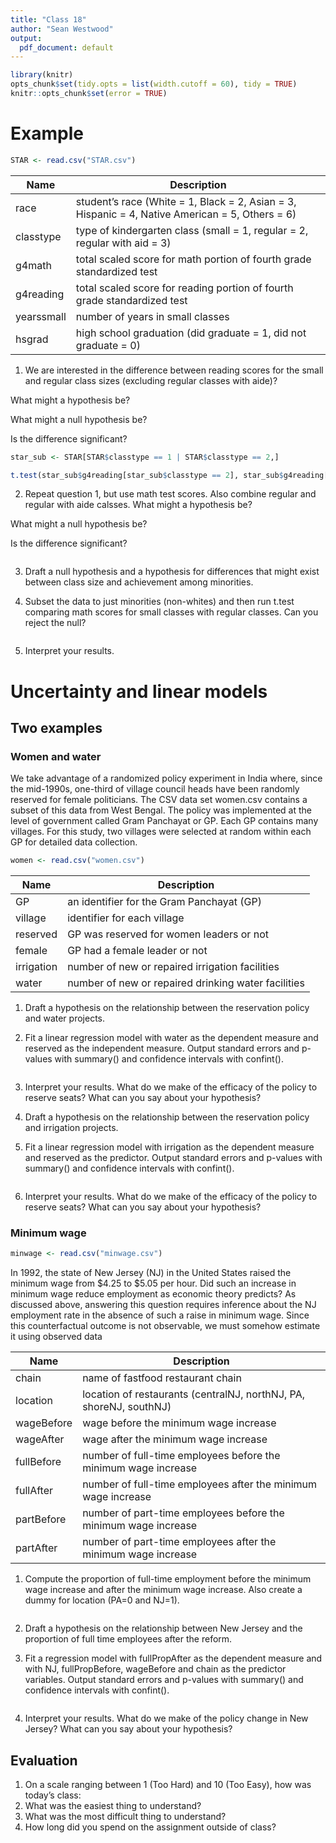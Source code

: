 ```yaml
---
title: "Class 18"
author: "Sean Westwood"
output:
  pdf_document: default
---
```

```r
library(knitr)
opts_chunk$set(tidy.opts = list(width.cutoff = 60), tidy = TRUE)
knitr::opts_chunk$set(error = TRUE)
```

# Example

```r
STAR <- read.csv("STAR.csv")
```

| Name       | Description                                                                                     |
|------------|-------------------------------------------------------------------------------------------------|
| race       | student's race (White = 1, Black = 2, Asian = 3, Hispanic = 4, Native American = 5, Others = 6) |
| classtype  | type of kindergarten class (small = 1, regular = 2, regular with aid = 3)                       |
| g4math     | total scaled score for math portion of fourth grade standardized test                           |
| g4reading  | total scaled score for reading portion of fourth grade standardized test                        |
| yearssmall | number of years in small classes                                                                |
| hsgrad     | high school graduation (did graduate = 1, did not graduate = 0)                                 |

1. We are interested in the difference between reading scores for the small and regular class sizes (excluding regular classes with aide)?  

What might a hypothesis be?

What might a null hypothesis be?

Is the difference significant? 

```r
star_sub <- STAR[STAR$classtype == 1 | STAR$classtype == 2,]

t.test(star_sub$g4reading[star_sub$classtype == 2], star_sub$g4reading[star_sub$classtype == 1])

```


2. Repeat question 1, but use math test scores.  Also combine regular and regular with aide calsses. 
What might a hypothesis be?

What might a null hypothesis be?

Is the difference significant? 
```r

```

3. Draft a null hypothesis and a hypothesis for differences that might exist between class size and achievement among minorities. 


4. Subset the data to just minorities (non-whites) and then run t.test comparing math scores for small classes with regular classes.  Can you reject the null?

```r

```

5. Interpret your results.

# Uncertainty and linear models

## Two examples

### Women and water

We take advantage of a randomized policy experiment in India where, since the mid-1990s, one-third of village council heads have been randomly reserved for female politicians. The CSV data set women.csv contains a subset of this data from West Bengal. The policy was implemented at the level of government called Gram Panchayat or GP. Each GP contains many villages. For this study, two villages were selected at random within each GP for detailed data collection. 

```r
women <- read.csv("women.csv")
```

| Name       | Description                                         |
|------------|-----------------------------------------------------|
| GP         | an identifier for the Gram Panchayat (GP)           |
| village    | identifier for each village                         |
| reserved   | GP was reserved for women leaders or not            |
| female     | GP had a female leader or not                       |
| irrigation | number of new or repaired irrigation facilities     |
| water      | number of new or repaired drinking water facilities |

1. Draft a hypothesis on the relationship between the reservation policy and water projects.

2. Fit a linear regression model with water as the dependent measure and reserved as the independent measure. Output standard errors and p-values with summary() and confidence intervals with confint().

```r

```

3. Interpret your results. What do we make of the efficacy of the policy to reserve seats? What can you say about your hypothesis?

4. Draft a hypothesis on the relationship between the reservation policy and irrigation projects.

5. Fit a linear regression model with irrigation as the dependent measure and reserved as the predictor. Output standard errors and p-values with summary() and confidence intervals with confint().

```r

```

6. Interpret your results. What do we make of the efficacy of the policy to reserve seats? What can you say about your hypothesis?

### Minimum wage

```r
minwage <- read.csv("minwage.csv")
```

In 1992, the state of New Jersey (NJ) in the United States raised the minimum wage from \$4.25 to \$5.05 per hour. Did such an increase in minimum wage reduce employment as economic theory predicts? As discussed above, answering this question requires inference about the NJ employment rate in the absence of such a raise in minimum wage. Since this counterfactual outcome is not observable, we must somehow estimate it using observed data

| Name       | Description                                                        |
|------------|--------------------------------------------------------------------|
| chain      | name of fastfood restaurant chain                                  |
| location   | location of restaurants (centralNJ, northNJ, PA, shoreNJ, southNJ) |
| wageBefore | wage before the minimum wage increase                              |
| wageAfter  | wage after the minimum wage increase                               |
| fullBefore | number of full-time employees before the minimum wage increase     |
| fullAfter  | number of full-time employees after the minimum wage increase      |
| partBefore | number of part-time employees before the minimum wage increase     |
| partAfter  | number of part-time employees after the minimum wage increase      |

1. Compute the proportion of full-time employment before the minimum wage increase and after the minimum wage increase.  Also create a dummy for location (PA=0 and NJ=1).
```r

```

2. Draft a hypothesis on the relationship between New Jersey and the proportion of full time employees after the reform.

3. Fit a regression model with fullPropAfter as the dependent measure and with NJ, fullPropBefore, wageBefore and chain as the predictor variables.  Output standard errors and p-values with summary() and confidence intervals with confint().

```r

```

4. Interpret your results. What do we make of the policy change in New Jersey? What can you say about your hypothesis?

## Evaluation

1. On a scale ranging between 1 (Too Hard) and 10 (Too Easy), how was today's class: 
2. What was the easiest thing to understand?
3. What was the most difficult thing to understand?
4. How long did you spend on the assignment outside of class?

